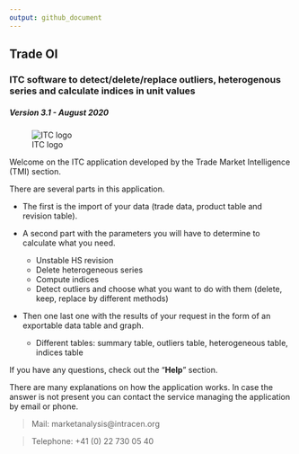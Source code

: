 ```yaml
---
output: github_document
---
```



## **Trade OI** 

### ITC software to detect/delete/replace outliers, heterogenous series and calculate indices in unit values

##### *Version 3.1 - August 2020*

![ITC logo](img/logo.png)

Welcome on the ITC application developed by the Trade Market Intelligence (TMI) section.

There are several parts in this application.

+ The first is the import of your data (trade data, product table and revision table).

+ A second part with the parameters you will have to determine to calculate what you need.
  - Unstable HS revision
  - Delete heterogeneous series
  - Compute indices
  - Detect outliers and choose what you want to do with them (delete, keep, replace by different methods)


+ Then one last one with the results of your request in the form of an exportable data table and graph.
  - Different tables: summary table, outliers table, heterogeneous table, indices table


If you have any questions, check out the "**Help**" section. 

There are many explanations on how the application works.
In case the answer is not present you can contact the service managing the application by email or phone.


> Mail: marketanalysis@intracen.org

> Telephone: +41 (0) 22 730 05 40
